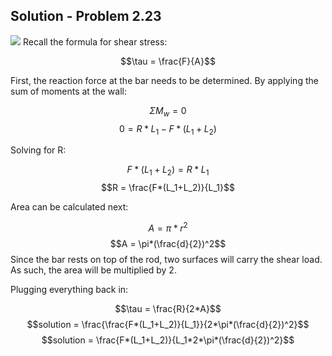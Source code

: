 ## Solution - Problem 2.23

![](images/168.png)
Recall the formula for shear stress:

$$\tau = \frac{F}{A}$$

First, the reaction force at the bar needs to be determined. By applying the sum of moments at the wall:

$$\Sigma M_w = 0$$
$$0 = R*L_1-F*(L_1+L_2)$$

Solving for R:

$$F*(L_1+L_2) = R*L_1$$
$$R = \frac{F*(L_1+L_2)}{L_1}$$

Area can be calculated next:

$$A = \pi*r^2$$
$$A = \pi*(\frac{d}{2})^2$$
Since the bar rests on top of the rod, two surfaces will carry the shear load. As such, the area will be multiplied by $2$.

Plugging everything back in:

$$\tau = \frac{R}{2*A}$$
$$solution = \frac{\frac{F*(L_1+L_2)}{L_1}}{2*\pi*(\frac{d}{2})^2}$$
$$solution = \frac{F*(L_1+L_2)}{L_1*2*\pi*(\frac{d}{2})^2}$$

